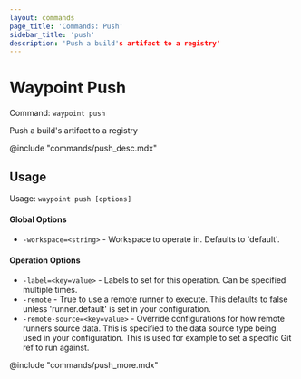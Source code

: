 ```yaml
---
layout: commands
page_title: 'Commands: Push'
sidebar_title: 'push'
description: 'Push a build's artifact to a registry'
---
```


# Waypoint Push

Command: `waypoint push`

Push a build's artifact to a registry

@include "commands/push_desc.mdx"

## Usage

Usage: `waypoint push [options]`

#### Global Options

- `-workspace=<string>` - Workspace to operate in. Defaults to 'default'.

#### Operation Options

- `-label=<key=value>` - Labels to set for this operation. Can be specified multiple times.
- `-remote` - True to use a remote runner to execute. This defaults to false
  unless 'runner.default' is set in your configuration.
- `-remote-source=<key=value>` - Override configurations for how remote runners source data. This is specified to the data source type being used in your configuration. This is used for example to set a specific Git ref to run against.

@include "commands/push_more.mdx"
